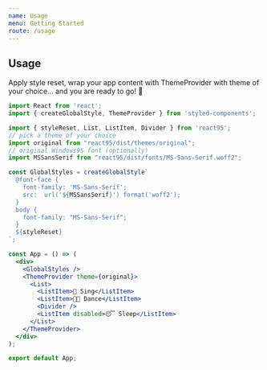 ```yaml
---
name: Usage
menu: Getting Started
route: /usage
---
```


## Usage

Apply style reset, wrap your app content with ThemeProvider with theme of your choice... and you are ready to go! 🚀

```jsx
import React from 'react';
import { createGlobalStyle, ThemeProvider } from 'styled-components';

import { styleReset, List, ListItem, Divider } from 'react95';
// pick a theme of your choice
import original from "react95/dist/themes/original";
// original Windows95 font (optionally)
import MSSansSerif from "react95/dist/fonts/MS-Sans-Serif.woff2";

const GlobalStyles = createGlobalStyle`
  @font-face {
    font-family: 'MS-Sans-Serif';
    src:  url('${MSSansSerif}') format('woff2');
  }
  body {
    font-family: "MS-Sans-Serif";
  }
  ${styleReset}
`;

const App = () => (
  <div>
    <GlobalStyles />
    <ThemeProvider theme={original}>
      <List>
        <ListItem>🎤 Sing</ListItem>
        <ListItem>💃🏻 Dance</ListItem>
        <Divider />
        <ListItem disabled>😴 Sleep</ListItem>
      </List>
    </ThemeProvider>
  </div>
);

export default App;
```
